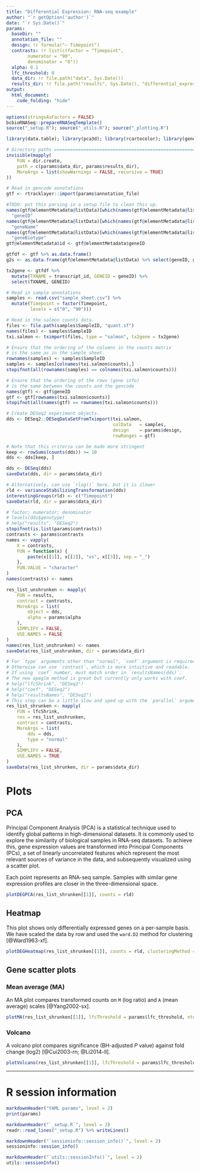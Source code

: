 ```yaml
---
title: "Differential Expression: RNA-seq example"
author: "`r getOption('author')`"
date: "`r Sys.Date()`"
params:
  baseDir: ""
  annotation_file: ""
  design: !r formula("~ Timepoint")
  contrasts: !r list(c(factor = "Timepoint",
        numerator = "90",
        denominator = "0"))
  alpha: 0.1
  lfc_threshold: 0
  data_dir: !r file.path("data", Sys.Date())
  results_dir: !r file.path("results", Sys.Date(), "differential_expression")
output:
  html_document:
    code_folding: "hide"
---
```


```r

options(stringsAsFactors = FALSE)
bcbioRNASeq::prepareRNASeqTemplate()
source("_setup.R"); source("_utils.R"); source("_plotting.R")

library(data.table); library(pca3d); library(rcartocolor); library(genefilter); library(tximport)

# Directory paths ==============================================================
invisible(mapply(
    FUN = dir.create,
    path = c(params$data_dir, params$results_dir),
    MoreArgs = list(showWarnings = FALSE, recursive = TRUE)
))

```



```r

# Read in gencode annotations
gtf <- rtracklayer::import(params$annotation_file)

#TODO: put this parsing in a setup file to clean this up.
names(gtf@elementMetadata@listData)[which(names(gtf@elementMetadata@listData) == "gene_id")] <-
  "geneID"
names(gtf@elementMetadata@listData)[which(names(gtf@elementMetadata@listData) == "gene_name")] <-
  "geneName"
names(gtf@elementMetadata@listData)[which(names(gtf@elementMetadata@listData) == "gene_type")] <-
  "geneBiotype"
gtf@elementMetadata$id <- gtf@elementMetadata$geneID

gtfdf <- gtf %>% as.data.frame()
g2s <- as.data.frame(gtf@elementMetadata@listData) %>% select(geneID, geneName) %>% distinct()

tx2gene <- gtfdf %>%
  mutate(TXNAME = transcript_id, GENEID = geneID) %>%
  select(TXNAME, GENEID)

# Read in sample annotations
samples <- read.csv("sample_sheet.csv") %>%
  mutate(Timepoint = factor(Timepoint,
         levels = c("0", "90")))

# Read in the salmon counts data.
files <- file.path(samples$SampleID, "quant.sf")
names(files) <- samples$SampleID
txi.salmon <- tximport(files, type = "salmon", tx2gene = tx2gene)

# Ensure that the ordering of the columns in the counts matrix
# is the same as in the sample sheet.
rownames(samples) <- samples$SampleID
samples <- samples[colnames(txi.salmon$counts),]
stopifnot(all(rownames(samples) == colnames(txi.salmon$counts)))

# Ensure that the ordering of the rows (gene info)
# is the same between the counts and the gencode
names(gtf) <- gtf$geneID
gtf <- gtf[rownames(txi.salmon$counts)]
stopifnot(all(names(gtf) == rownames(txi.salmon$counts)))

# Create DESeq2 experiment objects.
dds <- DESeq2::DESeqDataSetFromTximport(txi.salmon,
                                        colData   = samples,
                                        design    = params$design,
                                        rowRanges = gtf)

# Note that this criteria can be made more stringent
keep <- rowSums(counts(dds)) >= 10
dds <- dds[keep, ]

dds <- DESeq(dds)
saveData(dds, dir = params$data_dir)

# Alternatively, can use `rlog()` here, but it is slower
rld <- varianceStabilizingTransformation(dds)
interestingGroups(rld) <- c("Timepoint")
saveData(rld, dir = params$data_dir)

# factor; numerator; denominator
# levels(dds$genotype)
# help("results", "DESeq2")
stopifnot(is.list(params$contrasts))
contrasts <- params$contrasts
names <- vapply(
    X = contrasts,
    FUN = function(x) {
        paste(x[[1]], x[[2]], "vs", x[[3]], sep = "_")
    },
    FUN.VALUE = "character"
)
names(contrasts) <- names

res_list_unshrunken <- mapply(
    FUN = results,
    contrast = contrasts,
    MoreArgs = list(
        object = dds,
        alpha = params$alpha
    ),
    SIMPLIFY = FALSE,
    USE.NAMES = FALSE
)
names(res_list_unshrunken) <- names
saveData(res_list_unshrunken, dir = params$data_dir)

# For `type` arguments other than "normal", `coef` argument is required.
# Otherwise can use `contrast`, which is more intuitive and readable.
# If using `coef` number, must match order in `resultsNames(dds)`.
# The new apeglm method is great but currently only works with coef.
# help("lfcShrink", "DESeq2")
# help("coef", "DESeq2")
# help("resultsNames", "DESeq2")
# This step can be a little slow and sped up with the `parallel` argument.
res_list_shrunken <- mapply(
    FUN = lfcShrink,
    res = res_list_unshrunken,
    contrast = contrasts,
    MoreArgs = list(
        dds = dds,
        type = "normal"
    ),
    SIMPLIFY = FALSE,
    USE.NAMES = TRUE
)
saveData(res_list_shrunken, dir = params$data_dir)
```

# Plots

## PCA

Principal Component Analysis (PCA) is a statistical technique used to identify global patterns in high-dimensional datasets. It is commonly used to explore the similarity of biological samples in RNA-seq datasets. To achieve this, gene expression values are transformed into Principal Components (PCs), a set of linearly uncorrelated features which represent the most relevant sources of variance in the data, and subsequently visualized using a scatter plot.

Each point represents an RNA-seq sample. Samples with similar gene expression profiles are closer in the three-dimensional space.

```r
plotDEGPCA(res_list_shrunken[[1]], counts = rld)
```


## Heatmap

This plot shows only differentially expressed genes on a per-sample basis. We have scaled the data by row and used the `ward.D2` method for clustering [@Ward1963-xf].

```r
plotDEGHeatmap(res_list_shrunken[[1]], counts = rld, clusteringMethod = "ward.D2", scale = "row")
```

## Gene scatter plots

### Mean average (MA)
An MA plot compares transformed counts on `M` (log ratio) and `A` (mean average) scales [@Yang2002-sx].

```r
plotMA(res_list_shrunken[[1]], lfcThreshold = params$lfc_threshold, ntop = 15, gene2symbol = g2s)
```

### Volcano

A volcano plot compares significance (BH-adjusted *P* value) against fold change (log2) [@Cui2003-rn; @Li2014-ll].

```r
plotVolcano(res_list_shrunken[[1]], lfcThreshold = params$lfc_threshold, ntop = 15, gene2symbol = g2s)
```

***


# R session information {.tabset}

```r
markdownHeader("YAML params", level = 2)
print(params)

markdownHeader("`_setup.R`", level = 2)
readr::read_lines("_setup.R") %>% writeLines()

markdownHeader("`sessioninfo::session_info()`", level = 2)
sessioninfo::session_info()

markdownHeader("`utils::sessionInfo()`", level = 2)
utils::sessionInfo()
```
